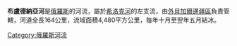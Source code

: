 '''布盧德納亞河'''是[[俄羅斯|俄羅斯]]的河流，屬於[[希洛克河|希洛克河]]的左支流，由[[外貝加爾邊疆區|外貝加爾邊疆區]]負責管轄，河道全長164公里，流域面積4,480平方公里，每年十月至翌年五月結冰。

{{Russia-geo-stub}}
[[Category:俄羅斯河流|Category:俄羅斯河流]]